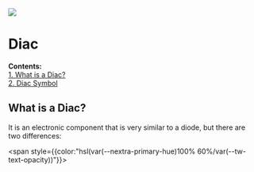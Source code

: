 
<Image src="/DIAC-Symbol.webp" caption="Resistor Symbols" />

# Diac
**Contents:**\
[1. What is a Diac?](#what-is-a-resistor)\
[2. Diac Symbol](#resistor-symbol)

## What is a Diac?

It is an electronic component that is very similar to a diode, but there are two differences:

<span style={{color:"hsl(var(--nextra-primary-hue)100% 60%/var(--tw-text-opacity))"}}></span>
